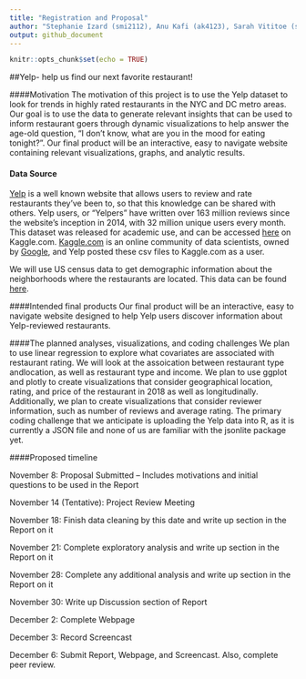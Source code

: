 ```yaml
---
title: "Registration and Proposal"
author: "Stephanie Izard (smi2112), Anu Kafi (ak4123), Sarah Vititoe (sev2125)"
output: github_document
---
```


```r
knitr::opts_chunk$set(echo = TRUE)
```

##Yelp- help us find our next favorite restaurant!

####Motivation
The motivation of this project is to use the Yelp dataset to look for trends in highly rated restaurants in the NYC and DC metro areas. Our goal is to use the data to generate relevant insights that can be used to inform restaurant goers through dynamic visualizations to help answer the age-old question, "I don't know, what are you in the mood for eating tonight?". Our final product will be an interactive, easy to navigate website containing relevant visualizations, graphs, and analytic results. 

#### Data Source
 [Yelp](https://www.yelp.com/) is a well known website that allows users to review and rate restaurants they've been to, so that this knowledge can be shared with others. Yelp users, or "Yelpers" have written over 163 million reviews since the website's inception in 2014, with 32 million unique users every month. This dataset was released for academic use, and can be accessed [here](https://www.kaggle.com/yelp-dataset/yelp-dataset/version/6) on Kaggle.com. [Kaggle.com](https://www.kaggle.com/) is an online community of data scientists, owned by [Google](https://www.google.com/about/), and Yelp posted these csv files to Kaggle.com as a user. 

We will use US census data to get demographic information about the neighborhoods where the restaurants are located. This data can be found [here](https://www.census.gov/data.html).

####Intended final products
Our final product will be an interactive, easy to navigate website designed to help Yelp users discover information about Yelp-reviewed restaurants.

####The planned analyses, visualizations, and coding challenges
We plan to use linear regression to explore what covariates are associated with restaurant rating. We will look at the assoication between restaurant type andlocation, as well as restaurant type and income. We plan to use ggplot and plotly to create visualizations that consider geographical location, rating, and price of the restaurant in 2018 as well as longitudinally. Additionally, we plan to create visualizations that consider reviewer information, such as number of reviews and average rating. The primary coding challenge that we anticipate is uploading the Yelp data into R, as it is currently a JSON file and none of us are familiar with the jsonlite package yet.

####Proposed timeline

November 8: Proposal Submitted – Includes motivations and initial questions to be used in the Report

November 14 (Tentative): Project Review Meeting 

November 18: Finish data cleaning by this date and write up section in the Report on it

November 21: Complete exploratory analysis and write up section in the Report on it

November 28: Complete any additional analysis and write up section in the Report on it

November 30: Write up Discussion section of Report

December 2: Complete Webpage

December 3: Record Screencast

December 6: Submit Report, Webpage, and Screencast. Also, complete peer review. 

